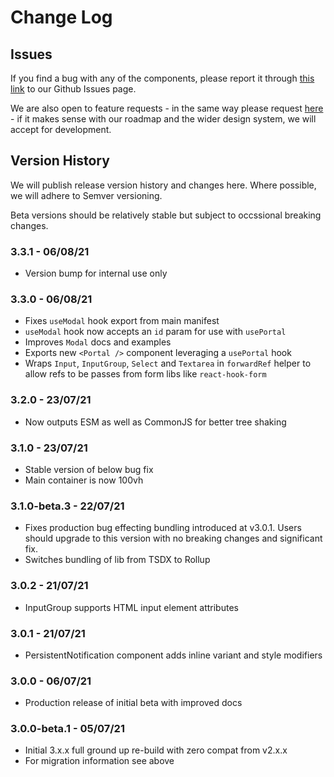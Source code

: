 <Meta title="ChangeLog" />

# Change Log

## Issues

If you find a bug with any of the components, please report it through [this link](https://github.com/reapit/foundations/issues/new?assignees=&labels=bug%2C+needs-triage%2C+elements&template=bug_report.md&title=) to our Github Issues page.

We are also open to feature requests - in the same way please request [here](https://github.com/reapit/foundations/issues/new?assignees=&labels=external-request%2C+needs-triage%2C+elements&template=feature_request.md&title=) - if it makes sense with our roadmap and the wider design system, we will accept for development.

## Version History

We will publish release version history and changes here. Where possible, we will adhere to Semver versioning. 

Beta versions should be relatively stable but subject to occssional breaking changes.

### **3.3.1 - 06/08/21**
  - Version bump for internal use only

### **3.3.0 - 06/08/21**
  - Fixes `useModal` hook export from main manifest
  - `useModal` hook now accepts an `id` param for use with `usePortal`
  - Improves `Modal` docs and examples
  - Exports new `<Portal />` component leveraging a `usePortal` hook
  - Wraps `Input`, `InputGroup`, `Select` and `Textarea` in `forwardRef` helper to allow refs to be passes from form libs like `react-hook-form`

### **3.2.0 - 23/07/21**
  - Now outputs ESM as well as CommonJS for better tree shaking

### **3.1.0 - 23/07/21**
  - Stable version of below bug fix
  - Main container is now 100vh

### **3.1.0-beta.3 - 22/07/21**
  - Fixes production bug effecting bundling introduced at v3.0.1. Users should upgrade to this version with no breaking changes and significant fix.
  - Switches bundling of lib from TSDX to Rollup

### **3.0.2 - 21/07/21**
  - InputGroup supports HTML input element attributes

### **3.0.1 - 21/07/21**
  - PersistentNotification component adds inline variant and style modifiers

### **3.0.0 - 06/07/21**
  - Production release of initial beta with improved docs

### **3.0.0-beta.1 - 05/07/21**
  - Initial 3.x.x full ground up re-build with zero compat from v2.x.x
  - For migration information see above
